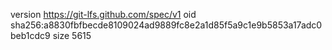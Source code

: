 version https://git-lfs.github.com/spec/v1
oid sha256:a8830fbfbecde8109024ad9889fc8e2a1d85f5a9c1e9b5853a17adc0beb1cdc9
size 5615
